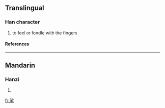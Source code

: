 ==Translingual==
===Han character===
{{Han char|rn=64|rad=手|as=07|sn=11|four=3950<sub>2</sub>|canj=水竹手 (EHQ)}}
# to feel or fondle with the fingers
====References====
{{Han ref|kx=0431.310|dkj=12096|dj=0781.030|hdz=31877.100|uh=6332|ud=25394|bh=D566|bd=54630}}
----
==Mandarin==
===Hanzi===
{{cmn-hanzi|pin=[[suō]] (suo1)|wg=so<sup>1</sup>}}
# {{defn|Mandarin}}

[[fr:挲]]